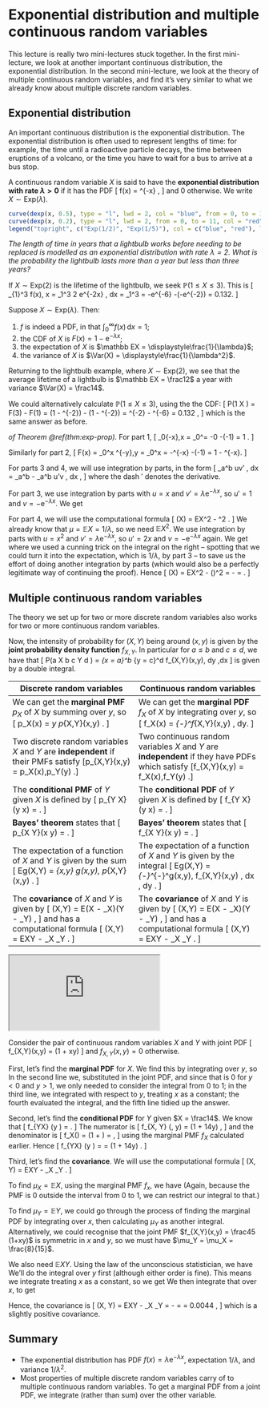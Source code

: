 # Exponential distribution and multiple continuous random variables  {#L17-exp-multiple}


This lecture is really two mini-lectures stuck together. In the first mini-lecture, we look at another important continuous distribution, the exponential distribution. In the second mini-lecture, we look at the theory of multiple continuous random variables, and find it's very similar to what we already know about multiple discrete random variables.


## Exponential distribution  {#exponential}


An important continuous distribution is the exponential distribution. The exponential distribution is often used to represent lengths of time: for example, the time until a radioactive particle decays, the time between eruptions of a volcano, or the time you have to wait for a bus to arrive at a bus stop.


::: {.definition}
A continuous random variable $X$ is said to have the **exponential distribution with rate $\lambda > 0$** if it has the PDF
\[ f(x) = \lambda \mathrm{e}^{-\lambda x} \qquad \text{for $x \geq 0$}, \]
and 0 otherwise. We write $X \sim \text{Exp}(\lambda)$.
:::

```r
curve(dexp(x, 0.5), type = "l", lwd = 2, col = "blue", from = 0, to = 11, xlim = c(0,10),  xlab = "x", ylab = "probability density function f(x)")
curve(dexp(x, 0.2), type = "l", lwd = 2, from = 0, to = 11, col = "red", add = TRUE)
legend("topright", c("Exp(1/2)", "Exp(1/5)"), col = c("blue", "red"), lwd = 2)
```

::: {.example}
*The length of time in years that a lightbulb works before needing to be replaced is modelled as an exponential distribution with rate $\lambda = 2$. What is the probability the lightbulb lasts more than a year but less than three years?*

If $X \sim \text{Exp}(2)$ is the lifetime of the lightbulb, we seek $\mathbb P(1 \leq X \leq 3)$. This is
\[ \int_{1}^3 f(x)\, \mathrm{d}x = \int_1^3 2 \mathrm e^{-2x} \, \mathrm dx = \big[ -\mathrm e^{-2x} \big]_1^3 = -\mathrm e^{-6} -(-\mathrm e^{-2}) = 0.132.  \]
:::

::: {.theorem #exp-prop}
Suppose $X \sim \text{Exp}(\lambda)$. Then:

1. $f$ is indeed a PDF, in that $\displaystyle\int_0^\infty f(x)\,\mathrm{d}x = 1$;
2. the CDF of $X$ is $F(x) = 1 - \mathrm{e}^{-\lambda x}$;
3. the expectation of $X$ is $\mathbb EX = \displaystyle\frac{1}{\lambda}$;
4. the variance of $X$ is $\Var(X) = \displaystyle\frac{1}{\lambda^2}$.
:::

::: {.example}
Returning to the lightbulb example, where $X \sim \text{Exp}(2)$, we see that the average lifetime of a lightbulb is $\mathbb EX = \frac12$ a year with variance $\Var(X) = \frac14$.

We could alternatively calculate $\mathbb P(1 \leq X \leq 3)$, using the the CDF:
\[ \mathbb P(1 \leq X \leq 3) = F(3) - F(1) = (1 - \mathrm{e}^{-2\times 3}) - (1 - \mathrm{e}^{-2\times 1}) = \mathrm{e}^{-2} - \mathrm{e}^{-6} = 0.132 , \]
which is the same answer as before.
:::


::: {.proof}
*of Theorem \@ref(thm:exp-prop).*
For part 1,
\[ \int_0^\infty \lambda \mathrm{e}^{-\lambda x}\,\mathrm{d}x
     = \big[-\mathrm{e}^{-\lambda x} \big]_0^\infty = -0 -(-1) = 1 . \]

Similarly for part 2,
\[ F(x) = \int_0^x \lambda \mathrm{e}^{-\lambda y}\,\mathrm{d}y
     = \big[-\mathrm{e}^{-\lambda y} \big]_0^x = -\mathrm{e}^{-\lambda x} -(-1) = 1 - \mathrm{e}^{-\lambda x}. \]

For parts 3 and 4, we will use integration by parts, in the form
\[ \int_a^b uv' \, \mathrm dx = \big[uv\big]_a^b - \int_a^b u'v \, \mathrm dx , \]
where the dash $'$ denotes the derivative.

For part 3, we use integration by parts with $u = x$ and $v' = \lambda \mathrm{e}^{-\lambda x}$, so $u' = 1$ and $v = -\mathrm{e}^{-\lambda x}$. We get
\begin{align*}
\mathbb EX &= \int_0^\infty x  \lambda \mathrm{e}^{-\lambda x}\,\mathrm{d}x \\
  &= \big[-x \mathrm{e}^{-\lambda x}\big]_0^\infty + \int_0^\infty \mathrm{e}^{-\lambda x}\,\mathrm{d}x \\
  &= -0 - (-0) + \left[ -\frac{1}{\lambda} \mathrm{e}^{-\lambda x} \right]_0^\infty \\
  &= -0 - \left(- \frac{1}{\lambda}\right) \\
  &= \frac{1}{\lambda}
\end{align*}

For part 4, we will use the computational formula
\[ \Var(X) = \mathbb EX^2 - \mu^2 . \]
We already know that $\mu = \mathbb EX = 1/\lambda$, so we need $\mathbb EX^2$. We
use integration by parts with $u = x^2$ and $v' = \lambda \mathrm{e}^{-\lambda x}$, so $u' = 2x$ and $v = -\mathrm{e}^{-\lambda x}$ again. We get
\begin{align*}
\mathbb EX^2 &= \int_0^\infty x^2  \lambda \mathrm{e}^{-\lambda x}\,\mathrm{d}x \\
  &= \big[-x^2 \mathrm{e}^{-\lambda x}\big]_0^\infty + \int_0^\infty 2x \mathrm{e}^{-\lambda x}\,\mathrm{d}x \\
  &= -0 - (-0) + \frac{2}{\lambda} \int_0^\infty \lambda x \mathrm{e}^{-\lambda x}\,\mathrm{d}x \\
  &= \frac{2}{\lambda} \mathbb EX \\
  &= \frac{2}{\lambda^2} ,
\end{align*}
where we used a cunning trick on the integral on the right -- spotting that we could turn it into the expectation, which is $1/\lambda$, by part 3 -- to save us the effort of doing another integration by parts (which would also be a perfectly legitimate way of continuing the proof).
Hence
\[ \Var(X) = \mathbb EX^2 - \left(\frac{1}{\lambda}\right)^2 =  \frac{2}{\lambda^2} - \frac{1}{\lambda^2} = \frac{1}{\lambda^2} .  \]
:::




## Multiple continuous random variables  {#continuous-multiple}

The theory we set up for two or more discrete random variables also works for two or more continuous random variables.

Now, the intensity of probability for $(X,Y)$ being around $(x,y)$ is given by the **joint probability density function** $f_{X,Y}$. In particular for $a \leq b$ and $c \leq d$, we have that
\[ \mathbb P(a \leq X \leq b \text{ and } c \leq Y \leq d ) = \int_{x = a}^b \int_{y = c}^d f_{X,Y}(x,y)\, \mathrm dy \,\mathrm dx  \]
is given by a double integral.

|   Discrete random variables   |   Continuous random variables   |
|-----|-----|
| We can get the **marginal PMF** $p_X$ of $X$ by summing over $y$, so \[ p_X(x) = \sum_y p_{X,Y}(x,y) . \] | We can get the **marginal PDF** $f_X$ of $X$ by integrating over $y$, so \[ f_X(x) = \int_{-\infty}^\infty f_{X,Y}(x,y) \, \mathrm dy. \] |
| Two discrete random variables $X$ and $Y$ are **independent** if their PMFs satisfy \[p_{X,Y}(x,y) = p_X(x)\,p_Y(y) \qquad \text{for all $x, y$}.\] | Two continuous random variables $X$ and $Y$ are **independent** if they have PDFs which satisfy \[f_{X,Y}(x,y) = f_X(x)\,f_Y(y) \qquad \text{for all $x, y$}.\] |
| The **conditional PMF** of $Y$ given $X$ is defined by \[ p_{Y \mid X}(y \mid x) = \frac{p_{X,Y}(x,y)}{p_X(x)} . \] | The **conditional PDF** of $Y$ given $X$ is defined by \[ f_{Y \mid X}(y \mid x) = \frac{f_{X,Y}(x,y)}{f_X(x)} . \] |
| **Bayes' theorem** states that \[ p_{X \mid Y}(x \mid y) = \frac{p_X(x)\,p_{Y\mid X}(y\mid x)}{p_Y(y)} . \] | **Bayes' theorem** states that \[ f_{X \mid Y}(x \mid y) = \frac{f_X(x)\,f_{Y\mid X}(y\mid x)}{f_Y(y)} . \] |
| The expectation of a function of $X$ and $Y$ is given by the sum \[ \mathbb Eg(X,Y) = \sum_{x,y} g(x,y)\, p_{X,Y}(x,y) . \] | The expectation of a function of $X$ and $Y$ is given by the integral \[ \mathbb Eg(X,Y) = \int_{-\infty}^\infty \int_{-\infty}^\infty g(x,y)\, f_{X,Y}(x,y) \, \mathrm dx \, \mathrm dy . \] |
| The **covariance** of $X$ and $Y$ is given by \[ \Cov(X,Y) = \mathbb E(X - \mu_X)(Y - \mu_Y) , \] and has a computational formula \[ \Cov(X,Y) = \mathbb EXY - \mu_X \mu_Y . \] | The **covariance** of $X$ and $Y$ is given by \[ \Cov(X,Y) = \mathbb E(X - \mu_X)(Y - \mu_Y) , \] and has a computational formula \[ \Cov(X,Y) = \mathbb EXY - \mu_X \mu_Y . \]


:::: {.videowrap}
::: {.videowrapper}
<iframe src="https://www.youtube.com/embed/Rx6KXw1z5Lk"></iframe>
:::
::::

::: {.example}
Consider the pair of continuous random variables $X$ and $Y$ with joint PDF
\[ f_{X,Y}(x,y) = \tfrac45(1 + xy) \qquad \text{for $0 \leq x,y\leq 1$} \]
and $f_{X,Y}(x,y) = 0$ otherwise.

First, let's find the **marginal PDF** for $X$. We find this by integrating over $y$, so
\begin{align*}
f_X(x) &= \int_{y=-\infty}^\infty f_{X,Y}(x,y) \, \mathrm{d}y \\
  &= \int_{y = 0}^1 \tfrac45 (1 + xy) \, \mathrm dy \\
  &= \tfrac45 \left[y + \tfrac12 xy^2 \right]_{y=0}^1 \\
  &= \tfrac45 \left(1 + \tfrac12x - 0 - 0 \right) \\
  &= \tfrac45 \left(1 + \tfrac12x \right) . 
\end{align*}
In the second line we, substituted in the joint PDF, and since that is 0 for $y<0$ and $y>1$, we only needed to consider the integral from 0 to 1; in the third line, we integrated with respect to $y$, treating $x$ as a constant; the fourth evaluated the integral, and the fifth line tidied up the answer.

Second, let's find the **conditional PDF** for $Y$ given $X = \frac14$. We know that
\[ f_{Y\mid X} \big(y \mid \tfrac14\big) = \frac{f_{X, Y} (\tfrac14, y)}{f_X(\frac14)} .  \]
The numerator is
\[ f_{X, Y} \big(\tfrac14, y\big) = \tfrac45 \big(1 + \tfrac14y\big) , \]
and the denominator is
\[ f_X\big(\tfrac14\big) = \tfrac 45 \big(1 + \tfrac12\times \tfrac 14\big) = \tfrac45 \times \tfrac 98 , \]
using the marginal PMF $f_X$ calculated earlier. Hence
\[ f_{Y\mid X} \big(y \mid \tfrac14\big) =  \frac{\tfrac45 (1 + \tfrac14y)}{\tfrac45 \times \tfrac 98} = \tfrac89 \big(1 + \tfrac14y\big) . \]

Third, let's find the **covariance**. We will use the computational formula
\[ \Cov(X, Y) = \mathbb EXY - \mu_X \mu_Y . \]

To find $\mu_X = \mathbb EX$, using the marginal PMF $f_x$, we have
\begin{align*}
\mu_X = \mathbb EX &= \int_{-\infty}^{\infty} x\,f(x)\, \mathrm dx \\
  &= \int_0^1 x \, \tfrac45 \big(1 + \tfrac12 x\big)\,\mathrm dx \\
  &= \tfrac45 \int_0^1 \big(x + \tfrac12 x^2 \big) \, \mathrm dx \\
  &= \tfrac45 \left[ \tfrac12x^2 + \tfrac16 x^3 \right]_0^1 \\
  &= \tfrac45 \big(\tfrac12 + \tfrac16 - 0 - 0 \big) \\
  &= \tfrac{8}{15}.
\end{align*}
(Again, because the PMF is 0 outside the interval from 0 to 1, we can restrict our integral to that.) 

To find $\mu_Y = \mathbb EY$, we could go through the process of finding the marginal PDF by integrating over $x$, then calculating $\mu_Y$ as another integral. Alternatively, we could recognise that the joint PMF $f_{X,Y}(x,y) = \frac45 (1+xy)$ is symmetric in $x$ and $y$, so we must have $\mu_Y = \mu_X = \frac{8}{15}$.

We also need $\mathbb EXY$. Using the law of the unconscious statistician, we have
\begin{align*}
\mathbb EXY &= \int_{x = -\infty}^{\infty} \int_{y = -\infty}^{\infty} xy\, f_{X,Y}(x,y)\, \mathrm dy\, \mathrm dx \\
  &= \int_{x = 0}^{1} \int_{y = 0}^{1} xy \, \tfrac45 (1+xy) \, \mathrm dy\, \mathrm dx \\
  &= \tfrac45 \int_{x = 0}^{1} \int_{y = 0}^{1} (xy + x^2y^2)\, \mathrm dy\, \mathrm dx .
\end{align*}
We'll do the integral over $y$ first (although either order is fine). This means we integrate treating $x$ as a constant, so we get
\begin{align*}
\mathbb EXY &= \tfrac45 \int_{x = 0}^{1} \int_{y = 0}^{1} (xy + x^2y^2)\, \mathrm dy\, \mathrm dx \\
  &= \tfrac45 \int_{x = 0}^{1} \left[ \tfrac12 xy^2 + \tfrac13 x^2y^3 \right]_{y=0}^1 \, \mathrm dx \\
  &= \tfrac45 \int_{x = 0}^{1} \big( \tfrac12x + \tfrac13 x^2 - 0 - 0\big) \, \mathrm dx \\
  &= \tfrac45 \int_{x = 0}^{1} \big( \tfrac12x + \tfrac13 x^2\big) \, \mathrm dx .
\end{align*}
We then integrate that over $x$, to get
\begin{align*}
\mathbb EXY &= \tfrac45 \int_{x = 0}^{1} \big( \tfrac12x + \tfrac13 x^2\big) \, \mathrm dx \\
  &= \tfrac45 \left[ \tfrac14 x^2 + \tfrac19 x^3 \right]_{x=0}^1 \\
  &= \tfrac45 \big(\tfrac14 + \tfrac19 - 0 - 0 \big) \\
  &= \tfrac{13}{45}
\end{align*}

Hence, the covariance is
\[ \Cov(X, Y) = \mathbb EXY - \mu_X \mu_Y = \tfrac{13}{45} - \tfrac{8}{15} \times \tfrac{8}{15} = \tfrac{1}{255} = 0.0044 , \]
which is a slightly positive covariance.
:::




## Summary  {#summary-L17 .unnumbered}

::: {.mysummary}
* The exponential distribution has PDF $f(x) = \lambda \mathrm e^{-\lambda x}$, expectation $1/\lambda$, and variance $1/\lambda^2$.
* Most properties of multiple discrete random variables carry of to multiple continuous random variables. To get a marginal PDF from a joint PDF, we integrate (rather than sum) over the other variable.
:::